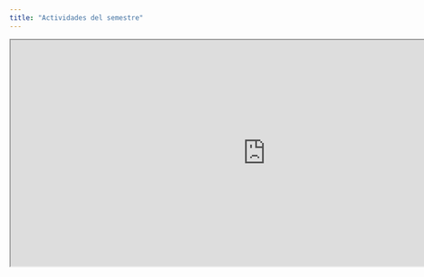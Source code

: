 ```yaml
---
title: "Actividades del semestre"
---
```


<iframe width="900" height="400" src="https://docs.google.com/spreadsheets/d/e/2PACX-1vTPoqkC0pir1t7pbUY8tCm5bHM0jL7V2DnBG4U9JTlQiDCcLptf0IZ1aWGCxMm8IiFNJuCi4eNRa06_/pubhtml?widget=true&amp;headers=false"></iframe>

